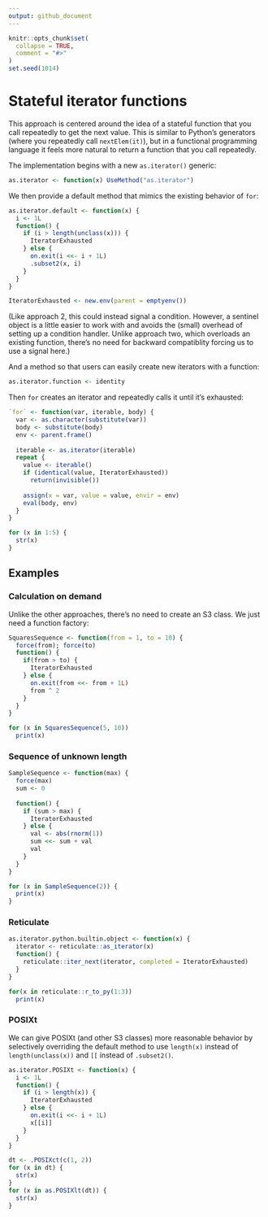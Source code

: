 ```yaml
---
output: github_document
---
```


<!-- README.md is generated from README.Rmd. Please edit that file -->

```r
knitr::opts_chunk$set(
  collapse = TRUE,
  comment = "#>"
)
set.seed(1014)
```

# Stateful iterator functions

This approach is centered around the idea of a stateful function that
you call repeatedly to get the next value. This is similar to Python's
generators (where you repeatedly call `nextElem(it)`), but in a
functional programming language it feels more natural to return a
function that you call repeatedly.

The implementation begins with a new `as.iterator()` generic:

```r
as.iterator <- function(x) UseMethod("as.iterator")
```

We then provide a default method that mimics the existing behavior of
`for`:

```r
as.iterator.default <- function(x) {
  i <- 1L
  function() {
    if (i > length(unclass(x))) {
      IteratorExhausted
    } else {
      on.exit(i <<- i + 1L)
      .subset2(x, i)
    }
  }
}

IteratorExhausted <- new.env(parent = emptyenv())
```

(Like approach 2, this could instead signal a condition. However, a
sentinel object is a little easier to work with and avoids the (small)
overhead of setting up a condition handler. Unlike approach two, which
overloads an existing function, there's no need for backward
compatiblity forcing us to use a signal here.)

And a method so that users can easily create new iterators with a
function:

```r
as.iterator.function <- identity
```

Then `for` creates an iterator and repeatedly calls it until it's
exhausted:

```r
`for` <- function(var, iterable, body) {
  var <- as.character(substitute(var))
  body <- substitute(body)
  env <- parent.frame()
  
  iterable <- as.iterator(iterable)
  repeat {
    value <- iterable()
    if (identical(value, IteratorExhausted))
      return(invisible())
    
    assign(x = var, value = value, envir = env)
    eval(body, env)
  }
}

for (x in 1:5) {
  str(x)
}
```

## Examples

### Calculation on demand

Unlike the other approaches, there's no need to create an S3 class. We
just need a function factory:

```r
SquaresSequence <- function(from = 1, to = 10) {
  force(from); force(to)
  function() {
    if(from > to) {
      IteratorExhausted
    } else {
      on.exit(from <<- from + 1L)
      from ^ 2
    }
  }
}

for (x in SquaresSequence(5, 10))
  print(x)
```

### Sequence of unknown length

```r
SampleSequence <- function(max) {
  force(max)
  sum <- 0
  
  function() {
    if (sum > max) {
      IteratorExhausted
    } else {
      val <- abs(rnorm(1))
      sum <<- sum + val
      val
    }
  }
}

for (x in SampleSequence(2)) {
  print(x)
}
```

### Reticulate

```r
as.iterator.python.builtin.object <- function(x) {
  iterator <- reticulate::as_iterator(x)
  function() {
    reticulate::iter_next(iterator, completed = IteratorExhausted)
  }
}

for(x in reticulate::r_to_py(1:3))
  print(x)
```

### POSIXt

We can give POSIXt (and other S3 classes) more reasonable behavior by
selectively overriding the default method to use `length(x)` instead of
`length(unclass(x))` and `[[` instead of `.subset2()`.

```r
as.iterator.POSIXt <- function(x) {
  i <- 1L
  function() {
    if (i > length(x)) {
      IteratorExhausted
    } else {
      on.exit(i <<- i + 1L)
      x[[i]]
    }
  }
}

dt <- .POSIXct(c(1, 2))
for (x in dt) {
  str(x)
}
for (x in as.POSIXlt(dt)) {
  str(x)
}
```
